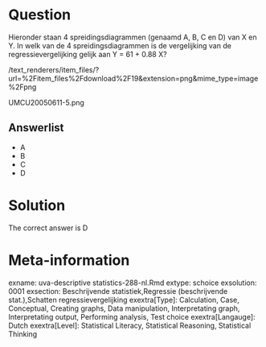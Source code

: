 Question
========

Hieronder staan 4 spreidingsdiagrammen (genaamd A, B, C en D) van X en Y. In welk van de 4 spreidingsdiagrammen is de vergelijking van de regressievergelijking gelijk aan Y = 61 + 0.88 X? 

 /text_renderers/item_files/?url=%2Fitem_files%2Fdownload%2F19&extension=png&mime_type=image%2Fpng 

 UMCU20050611-5.png 

Answerlist
----------
* A
* B
* C
* D

Solution
========

The correct answer is  D 

Meta-information
================
exname: uva-descriptive statistics-288-nl.Rmd 
extype: schoice 
exsolution: 0001 
exsection: Beschrijvende statistiek,Regressie (beschrijvende stat.),Schatten regressievergelijking 
exextra[Type]: Calculation, Case, Conceptual, Creating graphs, Data manipulation, Interpretating graph, Interpretating output, Performing analysis, Test choice 
exextra[Langauge]: Dutch 
exextra[Level]: Statistical Literacy, Statistical Reasoning, Statistical Thinking 
